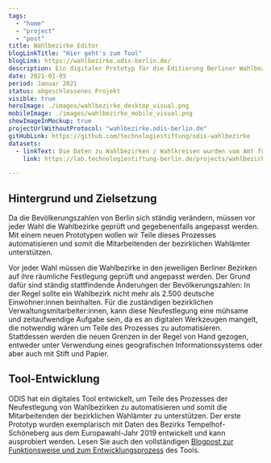 ```yaml
---
tags:
  - "home"
  - "project"
  - "post"
title: Wahlbezirke Editor
blogLinkTitle: "Hier geht's zum Tool"
blogLink: https://wahlbezirke.odis-berlin.de/
description: Ein digitaler Prototyp für die Editierung Berliner Wahlbezirke
date: 2021-01-05
period: Januar 2021
status: abgeschlossenes Projekt
visible: true
heroImage: ./images/wahlbezirke_desktop_visual.png
mobileImage: ./images/wahlbezirke_mobile_visual.png
showImageInMockup: true
projectUrlWithoutProtocol: "wahlbezirke.odis-berlin.de"
gitHubLink: https://github.com/technologiestiftung/odis-wahlbezirke
datasets:
  - linkText: Die Daten zu Wahlbezirken / Wahlkreisen wurden vom Amt für Statistik Berlin-Brandenburg (AfS) unter CC-BY veröffentlicht (Datenstand 2019). Die Einwohnerdaten auf Blockebene wurden durch den Bezirk Tempelhof-Schöneberg, basierend auf Daten des AfS, zur Verfügung gestellt (Datenstand 2019).
    link: https://lab.technologiestiftung-berlin.de/projects/wahlbezirke/de/

---
```


## Hintergrund und Zielsetzung

Da die Bevölkerungszahlen von Berlin sich ständig verändern, müssen vor jeder Wahl die Wahlbezirke geprüft und gegebenenfalls angepasst werden. Mit einem neuen Prototypen wollen wir Teile dieses Prozesses automatisieren und somit die Mitarbeitenden der bezirklichen Wahlämter unterstützen.

Vor jeder Wahl müssen die Wahlbezirke in den jeweiligen Berliner Bezirken auf ihre räumliche Festlegung geprüft und angepasst werden. Der Grund dafür sind ständig stattfindende Änderungen der Bevölkerungszahlen: In der Regel sollte ein Wahlbezirk nicht mehr als 2.500 deutsche Einwohner:innen beinhalten. Für die zuständigen bezirklichen Verwaltungsmitarbeiter:innen, kann diese Neufestlegung eine mühsame und zeitaufwendige Aufgabe sein, da es an digitalen Werkzeugen mangelt, die notwendig wären um Teile des Prozesses zu automatisieren. Stattdessen werden die neuen Grenzen in der Regel von Hand gezogen, entweder unter Verwendung eines geografischen Informationssystems oder aber auch mit Stift und Papier.

## Tool-Entwicklung

ODIS hat ein digitales Tool entwickelt, um Teile des Prozesses der Neufestlegung von Wahlbezirken zu automatisieren und somit die Mitarbeitenden der bezirklichen Wahlämter zu unterstützen. Der erste Prototyp wurden exemplarisch mit Daten des Bezirks Tempelhof-Schöneberg aus dem Europawahl-Jahr 2019 entwickelt und kann ausprobiert werden. Lesen Sie auch den vollständigen [Blogpost zur Funktionsweise und zum Entwicklungsprozess](https://lab.technologiestiftung-berlin.de/projects/wahlbezirke/de/) des Tools.
